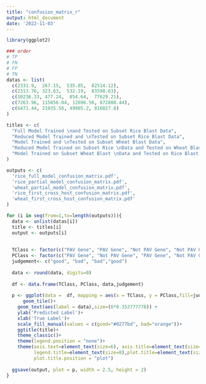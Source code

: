 ```yaml
---
title: "confusion_matrix_r"
output: html_document
date: '2022-11-03'
---
```


```r
library(ggplot2)
```

```r

### order
# TP
# FN
# FP
# TN
datas <- list(
  c(2331.9,  267.15,  535.85,  82514.12),
  c(2313.76, 323.63,  532.19,  83598.63),
  c(10236.33, 477.24,  854.64,  77629.21),
  c(7263.96, 115856.04, 12696.56, 872808.44),
  c(6471.44, 21035.56, 49905.2, 816027.8)
)

titles <- c(
  "Full Model Trained \nand Tested on Subset Rice Blast Data",
  "Reduced Model Trained and \nTested on Subset Rice Blast Data",
  "Model Trained and \nTested on Subset Wheat Blast Data",
  "Reduced Model Trained on Subset Rice \nData and Tested on Wheat Blast Data",
  "Model Trained on Subset Wheat Blast \nData and Tested on Rice Blast Data"
)

outputs <- c(
  'rice_full_model_confusion_matrix.pdf',
  'rice_partial_model_confusion_matrix.pdf',
  'wheat_partial_model_confusion_matrix.pdf',
  'rice_first_cross_host_confusion_matrix.pdf',
  'wheat_first_cross_host_confusion_matrix.pdf'
)

```

```r

for (i in seq(from=1,to=length(outputs))){
  data <- unlist(datas[i])
  title <- titles[i]
  output <- outputs[i]
  
  
  TClass <- factor(c("PAV Gene", "PAV Gene", "Not PAV Gene", "Not PAV Gene"))
  PClass <- factor(c("PAV Gene", "Not PAV Gene", "PAV Gene", "Not PAV Gene"))
  judgement<- c("good", "bad", "bad","good")
  
  data <- round(data, digits=0)
  
  df <- data.frame(TClass, PClass, data,judgement)
  
  p <- ggplot(data =  df, mapping = aes(x = TClass, y = PClass,fill=judgement)) +
      geom_tile()+
    geom_text(aes(label = data),size=(6*0.352777778)) +
    ylab('Predicted Label')+
    xlab('True Label')+
    scale_fill_manual(values = c(good="#0277bd", bad="orange"))+
    ggtitle(title)+
    theme_classic()+
    theme(legend.position = "none")+
    theme(axis.text=element_text(size=6), axis.title=element_text(size=8), 
          legend.title=element_text(size=8),plot.title=element_text(size=8,hjust=0.5),
          plot.title.position = "plot")
  
  ggsave(output, plot = p, width = 2.5, height = 2)
}

```

